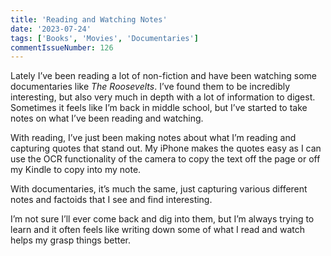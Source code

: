 ```yaml
---
title: 'Reading and Watching Notes'
date: '2023-07-24'
tags: ['Books', 'Movies', 'Documentaries']
commentIssueNumber: 126
---
```


Lately I’ve been reading a lot of non-fiction and have been watching some documentaries like *The Roosevelts*. I’ve found them to be incredibly interesting, but also very much in depth with a lot of information to digest. Sometimes it feels like I’m back in middle school, but I’ve started to take notes on what I’ve been reading and watching.

With reading, I’ve just been making notes about what I’m reading and capturing quotes that stand out. My iPhone makes the quotes easy as I can use the OCR functionality of the camera to copy the text off the page or off my Kindle to copy into my note.

With documentaries, it’s much the same, just capturing various different notes and factoids that I see and find interesting.

I’m not sure I’ll ever come back and dig into them, but I’m always trying to learn and it often feels like writing down some of what I read and watch helps my grasp things better.
